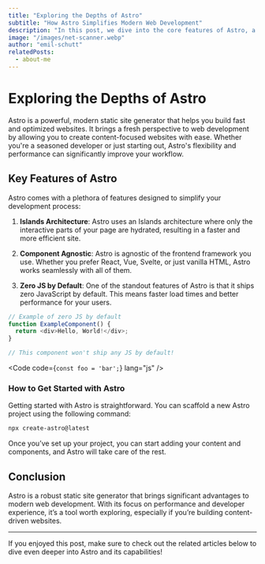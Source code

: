 ```yaml
---
title: "Exploring the Depths of Astro"
subtitle: "How Astro Simplifies Modern Web Development"
description: "In this post, we dive into the core features of Astro, a powerful static site generator, and explore how it can enhance your web development workflow."
image: "/images/net-scanner.webp"
author: "emil-schutt"
relatedPosts:
  - about-me
---
```




# Exploring the Depths of Astro

Astro is a powerful, modern static site generator that helps you build fast and optimized websites. It brings a fresh perspective to web development by allowing you to create content-focused websites with ease. Whether you're a seasoned developer or just starting out, Astro's flexibility and performance can significantly improve your workflow.

## Key Features of Astro

Astro comes with a plethora of features designed to simplify your development process:

1. **Islands Architecture**: Astro uses an Islands architecture where only the interactive parts of your page are hydrated, resulting in a faster and more efficient site.

2. **Component Agnostic**: Astro is agnostic of the frontend framework you use. Whether you prefer React, Vue, Svelte, or just vanilla HTML, Astro works seamlessly with all of them.

3. **Zero JS by Default**: One of the standout features of Astro is that it ships zero JavaScript by default. This means faster load times and better performance for your users.

```javascript
// Example of zero JS by default
function ExampleComponent() {
  return <div>Hello, World!</div>;
}

// This component won't ship any JS by default!
```

<Code code={`const foo = 'bar';`} lang="js" />

### How to Get Started with Astro

Getting started with Astro is straightforward. You can scaffold a new Astro project using the following command:

```bash
npx create-astro@latest
```

Once you’ve set up your project, you can start adding your content and components, and Astro will take care of the rest.

## Conclusion

Astro is a robust static site generator that brings significant advantages to modern web development. With its focus on performance and developer experience, it’s a tool worth exploring, especially if you’re building content-driven websites.

---

If you enjoyed this post, make sure to check out the related articles below to dive even deeper into Astro and its capabilities!
